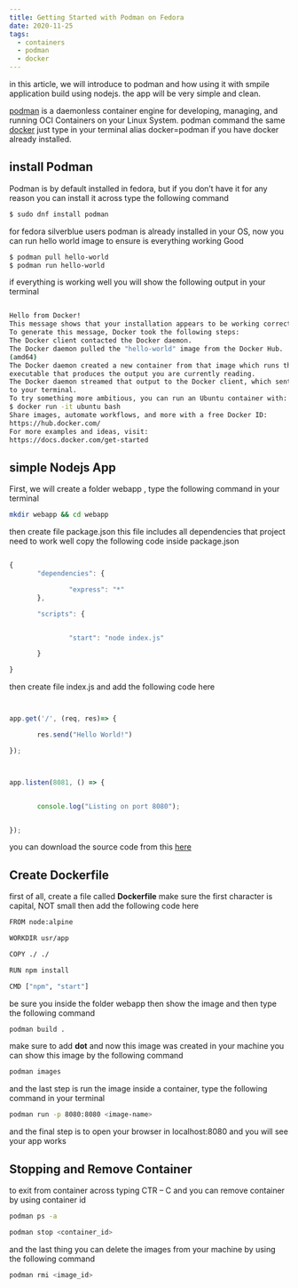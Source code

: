```yaml
---
title: Getting Started with Podman on Fedora
date: 2020-11-25
tags:
  - containers
  - podman
  - docker
---
```



in this article, we will introduce to podman and how using it with smpile application build using nodejs. the app will be very simple and clean.

[podman](https://podman.io) is a daemonless container engine for developing, managing, and running OCI Containers on your Linux System. podman command the same
[docker](https://docker.com) just type in your terminal alias docker=podman if you have docker already installed.



## install Podman

Podman is by default installed in fedora, but if you don’t have it for any reason you can install it across type the following command


```bash
$ sudo dnf install podman
```

for fedora silverblue users podman is already installed in your OS, now you can run hello world image to ensure is everything working Good

```bash
$ podman pull hello-world 
$ podman run hello-world
```

if everything is working well you will show the following output in your terminal

```bash

Hello from Docker!
This message shows that your installation appears to be working correctly.
To generate this message, Docker took the following steps:
The Docker client contacted the Docker daemon.
The Docker daemon pulled the "hello-world" image from the Docker Hub.
(amd64)
The Docker daemon created a new container from that image which runs the
executable that produces the output you are currently reading.
The Docker daemon streamed that output to the Docker client, which sent it
to your terminal.
To try something more ambitious, you can run an Ubuntu container with:
$ docker run -it ubuntu bash
Share images, automate workflows, and more with a free Docker ID:
https://hub.docker.com/
For more examples and ideas, visit:
https://docs.docker.com/get-started
```

## simple Nodejs App

First, we will create a folder webapp , type the following command in your terminal

```bash
mkdir webapp && cd webapp
```

then create file package.json this file includes all dependencies that project need to work well copy the following code inside package.json

```js 

{
       "dependencies": {

               "express": "*"
       },

       "scripts": {


               "start": "node index.js"

       }

}
```
then create file index.js and add the following code here

```js 


app.get('/', (req, res)=> {

       res.send("Hello World!")

});



app.listen(8081, () => {


       console.log("Listing on port 8080");


});
```
you can download the source code from this [here](https://github.com/YazanALMonshed/webapp)

## Create Dockerfile

first of all, create a file called **Dockerfile** make sure the first character is capital, NOT small then add the following code here



```bash 
FROM node:alpine

WORKDIR usr/app

COPY ./ ./

RUN npm install

CMD ["npm", "start"]
```

be sure you inside the folder webapp then show the image and then type the following command


```bash
podman build .
```

make sure to add **dot** and now this image was created in your machine you can show this image by the following command

```bash
podman images
```

and the last step is run the image inside a container, type the following command in your terminal

```bash 
podman run -p 8080:8080 <image-name>
```

and the final step is to open your browser in localhost:8080 and you will see your app works

## Stopping and Remove Container

to exit from container across typing CTR – C and you can remove container by using container id

```bash
podman ps -a

podman stop <container_id>
```

and the last thing you can delete the images from your machine by using the following command

```bash
podman rmi <image_id>
```









